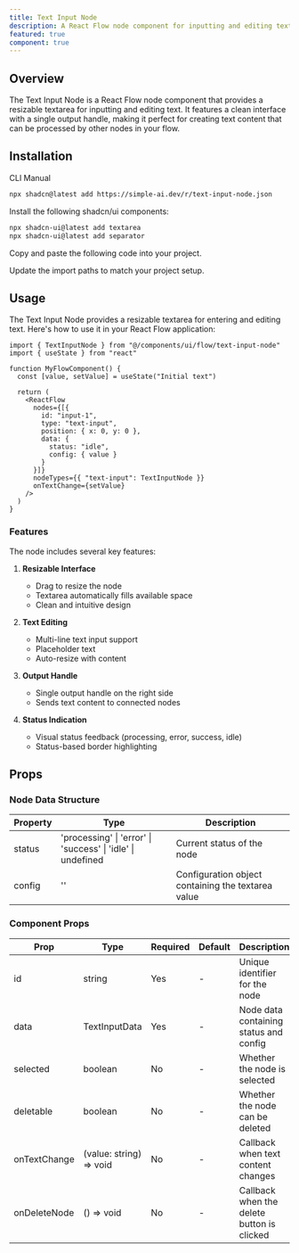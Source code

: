 ```yaml
---
title: Text Input Node
description: A React Flow node component for inputting and editing text with a resizable interface
featured: true
component: true
---
```


<ComponentPreview name="text-input-node-demo" description="An example of a Text Input node with a resizable textarea" />

## Overview

The Text Input Node is a React Flow node component that provides a resizable textarea for inputting and editing text. It features a clean interface with a single output handle, making it perfect for creating text content that can be processed by other nodes in your flow.

## Installation

<Tabs defaultValue="cli">

<TabsList>
  <TabsTrigger value="cli">CLI</TabsTrigger>
  <TabsTrigger value="manual">Manual</TabsTrigger>
</TabsList>

<TabsContent value="cli">

```bash
npx shadcn@latest add https://simple-ai.dev/r/text-input-node.json
```

</TabsContent>

<TabsContent value="manual">

<Steps>

<Step>Install the following shadcn/ui components:</Step>

```bash
npx shadcn-ui@latest add textarea
npx shadcn-ui@latest add separator
```

<Step>Copy and paste the following code into your project.</Step>

<ComponentSource name="text-input-node" />

<Step>Update the import paths to match your project setup.</Step>

</Steps>

</TabsContent>

</Tabs>

## Usage

The Text Input Node provides a resizable textarea for entering and editing text. Here's how to use it in your React Flow application:

```tsx
import { TextInputNode } from "@/components/ui/flow/text-input-node"
import { useState } from "react"

function MyFlowComponent() {
  const [value, setValue] = useState("Initial text")

  return (
    <ReactFlow
      nodes={[{
        id: "input-1",
        type: "text-input",
        position: { x: 0, y: 0 },
        data: {
          status: "idle",
          config: { value }
        }
      }]}
      nodeTypes={{ "text-input": TextInputNode }}
      onTextChange={setValue}
    />
  )
}
```

### Features

The node includes several key features:

1. **Resizable Interface**
   - Drag to resize the node
   - Textarea automatically fills available space
   - Clean and intuitive design

2. **Text Editing**
   - Multi-line text input support
   - Placeholder text
   - Auto-resize with content

3. **Output Handle**
   - Single output handle on the right side
   - Sends text content to connected nodes

4. **Status Indication**
   - Visual status feedback (processing, error, success, idle)
   - Status-based border highlighting

## Props

### Node Data Structure

| Property | Type | Description |
| --- | --- | --- |
| status | 'processing' \| 'error' \| 'success' \| 'idle' \| undefined | Current status of the node |
| config | '' | Configuration object containing the textarea value |

### Component Props

| Prop | Type | Required | Default | Description |
| --- | --- | --- | --- | --- |
| id | string | Yes | - | Unique identifier for the node |
| data | TextInputData | Yes | - | Node data containing status and config |
| selected | boolean | No | - | Whether the node is selected |
| deletable | boolean | No | - | Whether the node can be deleted |
| onTextChange | (value: string) => void | No | - | Callback when text content changes |
| onDeleteNode | () => void | No | - | Callback when the delete button is clicked |
